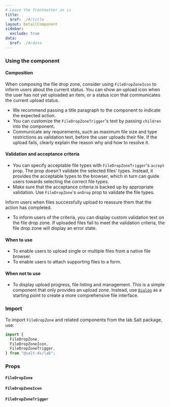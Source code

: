 ```yaml
---
# Leave the frontmatter as is
title:
  $ref: ./#/title
layout: DetailComponent
sidebar:
  exclude: true
data:
  $ref: ./#/data
---
```


### Using the component

#### Composition

When composing the file drop zone, consider using `FileDropZoneIcon` to inform users about the current status. You can show an upload icon when the user has not yet uploaded an item, or a status icon that communicates the current upload status.

- We recommend passing a title paragraph to the component to indicate the expected action.
- You can customize the `FileDropZoneTrigger`'s text by passing `children` into the component.
- Communicate any requirements, such as maximum file size and type restrictions as validation text, before the user uploads their file. If the upload fails, clearly explain the reason why and how to resolve it.

#### Validation and acceptance criteria

- You can specify acceptable file types with `FileDropZoneTrigger`'s `accept` prop. The prop doesn't validate the selected files' types. Instead, it provides the acceptable types to the browser, which in turn can guide users towards selecting the correct file types.
- Make sure that the acceptance criteria is backed up by appropriate validation. Use `FileDropZone`'s `onDrop` prop to validate the file types.

Inform users when files successfully upload to reassure them that the action has completed.

- To inform users of the criteria, you can display custom validation text on the file drop zone. If uploaded files fail to meet the validation criteria, the file drop zone will display an error state.

#### When to use

- To enable users to upload single or multiple files from a native file browser.
- To enable users to attach supporting files to a form.

#### When not to use

- To display upload progress, file listing and management. This is a simple component that only provides an upload zone. Instead, use [`Dialog`](../dialog) as a starting point to create a more comprehensive file interface.

### Import

To import `FileDropZone` and related components from the lab Salt package, use:

```js
import {
  FileDropZone,
  FileDropZoneIcon,
  FileDropZoneTrigger,
} from "@salt-ds/lab";
```

### Props

#### `FileDropZone`

<PropsTable packageName="lab" componentName="FileDropZone" />

#### `FileDropZoneIcon`

<PropsTable packageName="lab" componentName="FileDropZoneIcon" />

#### `FileDropZoneTrigger`

<PropsTable packageName="lab" componentName="FileDropZoneTrigger" />
